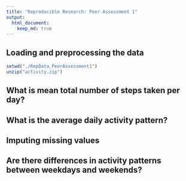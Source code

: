 ```yaml
---
title: "Reproducible Research: Peer Assessment 1"
output: 
  html_document:
    keep_md: true
---
```



## Loading and preprocessing the data

```r
setwd("./RepData_PeerAssessment1")
unzip("activity.zip")

```

## What is mean total number of steps taken per day?



## What is the average daily activity pattern?



## Imputing missing values



## Are there differences in activity patterns between weekdays and weekends?
